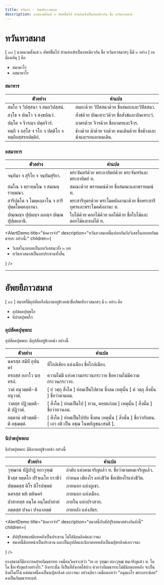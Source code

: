 ```yaml
---
title: ทวันทว - อัพยยีภาวสมาส
description: นามนามตั้งแต่ ๒ ศัพท์ขึ้นไป ท่านย่อเข้าเป็นบทเดียวกัน ชื่อ ทวันทวสมาส
---
```



# ทวันทวสมาส

[ ๙๘ ] นามนามตั้งแต่ ๒ ศัพท์ขึ้นไป ท่านย่อเข้าเป็นบทเดียวกัน ชื่อ ทวันทวสมาสๆ นี้มี ๒ อย่าง [ เหมือนทิคุ ] คือ

- สมาหาโร
- อสมาหาโร

### สมาหาร

| ตัวอย่าง                                            | คำแปล                                                            |
| --------------------------------------------------- | ---------------------------------------------------------------- |
| สมโถ จ วิปสฺสนา จ สมถวิปสฺสนํ.                      | สมถะด้วย วิปัสสนาด้วย ชื่อสมถะและวิปัสสนา.                       |
| สงฺโข จ ปณโว จ สงฺขปณวํ.                            | สังข์ด้วย บัณเฑาะว์ด้วย ชื่อสังข์และบัณเฑาะว์.                   |
| ปตฺโต จ จีวรญฺจ ปตฺตจีวรํ.                          | บาตรด้วย จีวรด้วย ชื่อบาตรและจีวร.                               |
| หตฺถี จ อสฺโส จ รโถ จ ปตฺติโก จ หตฺถีอสฺสรถปตฺติกํ. | ช้างด้วย ม้าด้วย รถด้วย คนเดินด้วย ชื่อช้างและม้าและรถและคนเดิน. |

### อสมาหาร

| ตัวอย่าง                                         | คำแปล                                                                |
| ------------------------------------------------ | -------------------------------------------------------------------- |
| จนฺทิมา จ สุริโย จ จนฺทิมสุริยา.                 | พระจันทร์ด้วย พระอาทิตย์ด้วย พระจันทร์และพระอาทิตย์ ท.               |
| สมโณ จ พฺราหฺมโณ จ สมณพฺราหฺมณา.                 | สมณะด้วย พราหมณ์ด้วย ชื่อสมณะและพราหมณ์ ท.                           |
| สารีปุตฺโต จ โมคฺคลฺลาโน จ สารีปุตฺตโมคฺคลฺลานา. | พระสารีบุตรด้วย พระโมคคัลลานะด้วย ชื่อพระสารีบุตรและพระโมคคัลลานะ ท. |
| ปณฺณญฺจ ปุปฺผญฺจ ผลญฺจ ปณฺณปุปฺผผลานิ.           | ใบไม้ด้วย ดอกไม้ด้วย ผลไม้ด้วย ชื่อใบไม้และดอกไม้และผลไม้ ท.         |

<AlertDemo
  title="ข้อควรจำ!"
  description="ทวันทวสมาสนี้แปลกกันกับวิเสสโนภยบทกัมมธารยะ อย่างนี้:"
  children={
    <ul>
      <li>วิเสสโนภยบทเป็นบทวิเสสนะทั้ง ๒ บท</li>
      <li>ทวันทวสมาสเป็นบทประธานทั้งสิ้น</li>
    </ul>
  }
/>

---

# อัพยยีภาวสมาส

[ ๙๙ ] สมาสที่มีอุปสัคหรือนิบาตอยู่ข้างหน้าชื่ออัพยยีภาวสมาสๆ มี ๒ อย่าง คือ

- อุปสคฺคปุพฺพโก
- นิปาตปุพพโก

### อุปสัคคปุพฺพกะ

อุปสัคคปุพพกะ มีอุปสัคอยู่ข้างหน้า อย่างนี้

| ตัวอย่าง                       | คำแปล                                                                                                    |
| ------------------------------ | -------------------------------------------------------------------------------------------------------- |
| นครสฺส สมีปํ อุปนครํ           | ที่ใกล้เคียง แห่งเมือง ชื่อใกล้เมือง.                                                                    |
| ทรถสฺส อภาโว นทฺทรถํ.          | ความไม่มี แห่งความกระวนกระวาย ชื่อความไม่มีความกระวนกระวาย.                                              |
| วาตํ อนุวตฺตตี-ติ อนุวาตํ.     | [ ยํ วตฺถุ สิ่งใด ] ย่อมเป็นไปตาม ซึ่งลม เหตุนั้น [ ตํ วตฺถุ สิ่งนั้น ] ชื่อว่าตามลม.                    |
| วาตสฺส ปฏิวตฺตตี-ติ ปฏิวาตํ.   | [ สิ่งใด ] ย่อมเป็นไป [ ทวน, ตอบแก่ลม ] เหตุนั้น [ สิ่งนั้น ] ชื่อว่าทวนลม.                              |
| อตฺตานํ อธิวตฺตตี-ติ อชฺฌตฺตํ. | [ สิ่งใด ] ย่อมเป็นไปทับ ซึ่งตน เหตุนั้น [ สิ่งนั้น ] ชื่อว่าทับตน. [ เอา อธิ เป็น อชฺฌ ในพยัญชนะสนธิ ]. |

### นิปาตปุพพกะ

นิปาตปุพพกะ มีนิบาตอยู่ข้างหน้า อย่างนี้

| ตัวอย่าง                        | คำแปล                                           |
| ------------------------------- | ----------------------------------------------- |
| วุฑฺฒานํ ปฏิปาฏิ ยถาวุฑฺฒํ      | ลำดับ แห่งคนเจริญแล้ว ท. ชื่อว่าตามคนเจริญแล้ว. |
| ชีวสฺส ยตฺตโก ปริจฺเฉโท ยาวชีวํ | กำหนด เพียงไร แห่งชีวิต ชื่อเพียงไรแห่งชีวิต.   |
| ปพฺพตสฺส ติโร ติโรปพฺพตํ        | ภายนอก แห่งภูเขา.                               |
| นครสฺส พหิ พหินครํ              | ภายนอก แห่งเมือง.                               |
| ปาสาทสฺส อนฺโต อนฺโตปาสาทํ      | ภายใน แห่งปราสาท.                               |
| ภตฺตสฺส ปจฺฉา ปจฺฉาภตฺตํ        | ภายหลัง แห่งภัตร.                               |

<AlertDemo
  title="ข้อควรจำ!"
  description="สมาสนี้กับตัปปุริสสมาสต่างกันดังนี้"
  children={
    <ul>
      <li>ตัปปุริสสมาสมีบทหลังเป็นประธาน ไม่ได้นิยมลิงค์และวจนะ</li>
      <li>
        สมาสนี้มีบทหน้าเป็นประธาน
        และเป็นอุปสัคและนิบาตบทหลังเป็นนปุํสกลิงค์เอกวจนะ
      </li>
    </ul>
  }
/>

บางสมาสก็มีอาการคล้ายกัมมธารยะ เหมือนวิเคราะห์ว่า "เย เย วุฑฺฒา ยถาวุฑฺฒํ ชนเจริญแล้ว ท. ใด ใด ชื่อเจริญแล้วอย่างไร."
ถึงกระนั้น ก็เป็นที่สังเกตได้บ้าง ด้วยว่ากัมมธารยะไม่มีนิยมบทหลัง จะเป็นลิงค์ใดก็ได้
แต่สมาสนี้คงเป็นนปุํสกลิงค์ เอกวจนะ อย่างเดียว เหมือนบทว่า "อนุตฺเถโร พระเถระน้อย" คงเป็นกัมมธารยะแท้.
